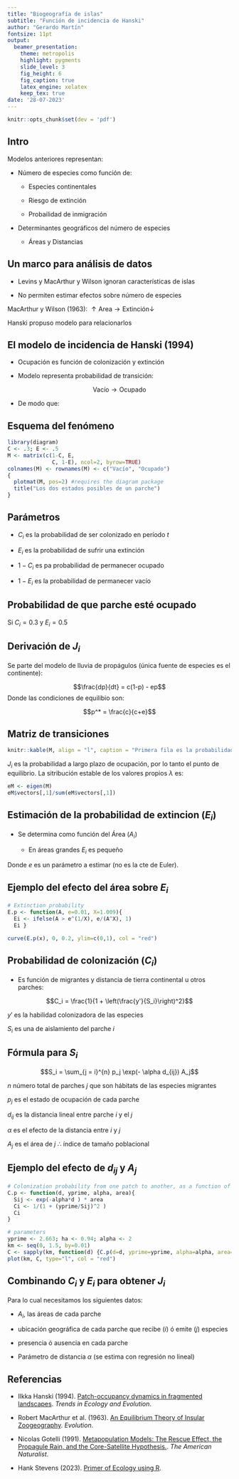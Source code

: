 ```yaml
---
title: "Biogeografía de islas" 
subtitle: "Función de incidencia de Hanski"
author: "Gerardo Martín"
fontsize: 11pt
output: 
  beamer_presentation:
    theme: metropolis
    highlight: pygments
    slide_level: 3
    fig_height: 6
    fig_caption: true
    latex_engine: xelatex
    keep_tex: true
date: '28-07-2023'
---
```


```r
knitr::opts_chunk$set(dev = 'pdf')
```

## Intro

Modelos anteriores representan:

  - Número de especies como función de:
  
      - Especies continentales
      
      - Riesgo de extinción
      
      - Probailidad de inmigración
      
  - Determinantes geográficos del número de especies
  
      - Áreas y Distancias
      
## Un marco para análisis de datos

- Levins y MacArthur y Wilson ignoran características de islas

- No permiten estimar efectos sobre número de especies 

MacArthur y Wilson (1963): $\uparrow \mathrm{Area} \rightarrow \mathrm{Extinción} \downarrow$ 

Hanski propuso modelo para relacionarlos

## El modelo de incidencia de Hanski (1994)

- Ocupación es función de colonización y extinción

- Modelo representa probabilidad de transición:

$$\mathrm{Vacío} \rightarrow \mathrm{Ocupado}$$

- De modo que:

\begin{align}
\mathrm{Estado}_t &= \mathrm{Vacío} \\
\mathrm{Estado}_{t+1} &= \mathrm{Ocupado}
\end{align}

## Esquema del fenómeno

```r
library(diagram)
C <- .3; E <- .5
M <- matrix(c(1-C, E,
              C, 1-E), ncol=2, byrow=TRUE)
colnames(M) <- rownames(M) <- c("Vacío", "Ocupado")
{
  plotmat(M, pos=2) #requires the diagram package
  title("Los dos estados posibles de un parche")
}
```

## Parámetros

- $C_i$ es la probabilidad de ser colonizado en período $t$

- $E_i$ es la probabilidad de sufrir una extinción

- $1-C_i$ es pa probabilidad de permanecer ocupado

- $1 - E_i$ es la probabilidad de permanecer vacío

## Probabilidad de que parche esté ocupado

\begin{equation}
J_i = \frac{C_i}{C_i + E_i}
\end{equation}

Si $C_i = 0.3$ y $E_i = 0.5$

\begin{equation}
J_i = \frac{0.3}{0.3 + 0.5} = 0.375
\end{equation}

## Derivación de $J_i$

Se parte del modelo de lluvia de propágulos (única fuente de especies es el continente):

$$\frac{dp}{dt} = c(1-p) - ep$$
Donde las condiciones de equilibio son:

$$p^* = \frac{c}{c+e}$$

## Matriz de transiciones

```r
knitr::kable(M, align = "l", caption = "Primera fila es la probabilidad asociada a *t*. Segunda fila a *t+1*.")
```

$J_i$ es la probabilidad a largo plazo de ocupación, por lo tanto el punto de equilibrio. La sitribución estable de los valores propios $\lambda$ es:

```r
eM <- eigen(M)
eM$vectors[,1]/sum(eM$vectors[,1])
```

## Estimación de la probabilidad de extincion ($E_i$)

- Se determina como función del Área ($A_i$)

    - En áreas grandes $E_i$ es pequeño
\begin{equation}
E_i = \left\{ \begin{aligned}
\frac{e}{A^x} \mathrm{\ si\ } A_i > e^{1/x}\\
1 \mathrm{\ si\ } A_i \leq e^{1/x}
\end{aligned} \right.
\end{equation}

Donde $e$ es un parámetro a estimar (no es la cte de Euler).

## Ejemplo del efecto del área sobre $E_i$

```r
# Extinction probability
E.p <- function(A, e=0.01, X=1.009){
  Ei <- ifelse(A > e^(1/X), e/(A^X), 1)
  Ei }

curve(E.p(x), 0, 0.2, ylim=c(0,1), col = "red")
```

## Probabilidad de colonización ($C_i$)

- Es función de migrantes y distancia de tierra continental u otros parches:

$$C_i = \frac{1}{1 + \left(\frac{y'}{S_i}\right)^2}$$

$y'$ es la habilidad colonizadora de las especies

$S_i$ es una de aislamiento del parche $i$

## Fórmula para $S_i$

$$S_i = \sum_{j = i}^{n} p_j \exp(- \alpha d_{ij}) A_j$$

$n$ número total de parches $j$ que son hábitats de las especies migrantes

$p_j$ es el estado de ocupación de cada parche

$d_{ij}$ es la distancia lineal entre parche $i$ y el $j$

$\alpha$ es el efecto de la distancia entre $i$ y $j$

$A_j$ es el área de $j$ $\therefore$ índice de tamaño poblacional

## Ejemplo del efecto de $d_{ij}$ y $A_j$

```r
# Colonization probability from one patch to another, as a function of distance
C.p <- function(d, yprime, alpha, area){
  Sij <- exp(-alpha*d ) * area
  Ci <- 1/(1 + (yprime/Sij)^2 )
  Ci
}

# parameters
yprime <- 2.663; ha <- 0.94; alpha <- 2
km <- seq(0, 1.5, by=0.01)
C <- sapply(km, function(d) {C.p(d=d, yprime=yprime, alpha=alpha, area=ha)})
plot(km, C, type="l", col = "red")
```

## Combinando $C_i$ y $E_i$ para obtener $J_i$

\begin{equation}
J_i = \frac{1}{1 + \left( 1 + \left[ \frac{y'}{S_i} \right]^2 \right) \frac{e}{A_i^x}}
\end{equation}

Para lo cual necesitamos los siguientes datos:

- $A_i$, las áreas de cada parche

- ubicación geográfica de cada parche que recibe ($i$) ó emite ($j$) especies

- presencia ó ausencia en cada parche

- Parámetro de distancia $\alpha$ (se estima con regresión no lineal)

## Referencias

- Ilkka Hanski (1994). [Patch-occupancy dynamics in fragmented landscapes](https://doi.org/10.1016/0169-5347(94)90177-5). *Trends in Ecology and Evolution*.

- Robert MacArthur et al. (1963). [An Equilibrium Theory of Insular Zoogeography](https://doi.org/10.2307/2407089). *Evolution*.

- Nicolas Gotelli (1991). [Metapopulation Models: The Rescue Effect, the Propagule Rain, and the Core-Satellite Hypothesis.](https://www.journals.uchicago.edu/doi/10.1086/285249). *The American Naturalist*.

- Hank Stevens (2023). [Primer of Ecology using R](https://hankstevens.github.io/Primer-of-Ecology/index.html).